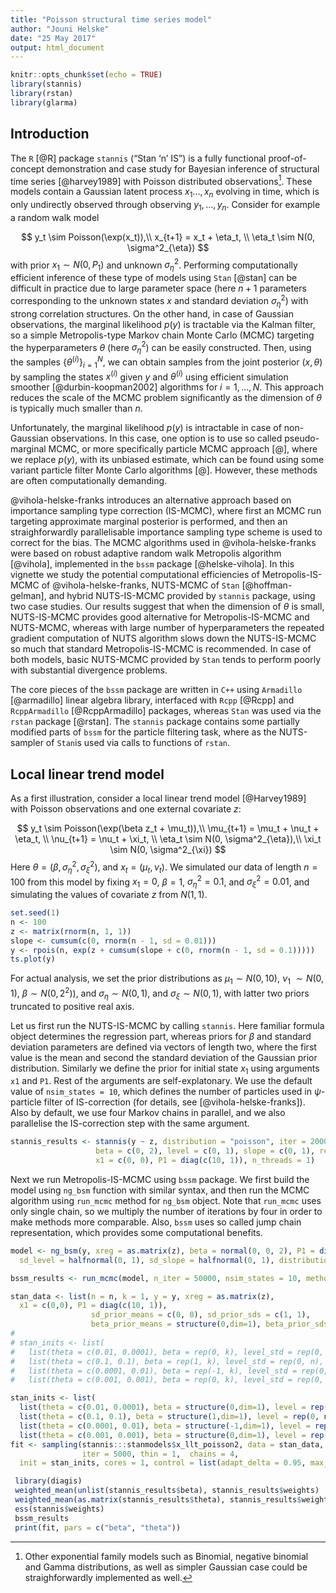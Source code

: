 ```yaml
---
title: "Poisson structural time series model"
author: "Jouni Helske"
date: "25 May 2017"
output: html_document
---
```


```r
knitr::opts_chunk$set(echo = TRUE)
library(stannis)
library(rstan)
library(glarma)
```

## Introduction

The `R` [@R] package `stannis` ("Stan 'n' IS") is a fully functional proof-of-concept demonstration and case study for Bayesian inference of structural time series [@harvey1989] with Poisson distributed observations[^1]. These models contain a Gaussian latent process $x_1\ldots, x_n$ evolving in time, which is only undirectly observed through observing $y_1,\ldots,y_n$. Consider for example a random walk model

$$
y_t \sim Poisson(\exp(x_t)),\\
x_{t+1} = x_t + \eta_t, \\
\eta_t \sim N(0, \sigma^2_{\eta})
$$
with prior $x_1 \sim N(0, P_1)$ and unknown $\sigma^2_{\eta}$. Performing computationally efficient inference of these type of models using `Stan` [@stan] can be difficult in practice due to large parameter space (here $n+1$ parameters corresponding to the unknown states $x$ and standard deviation $\sigma^2_{\eta}$) with strong correlation structures. On the other hand, in case of Gaussian observations, the marginal likelihood $p(y)$ is tractable via the Kalman filter, so a simple Metropolis-type Markov chain Monte Carlo (MCMC) targeting the hyperparameters $\theta$ (here $\sigma^2_{\eta}$) can be easily constructed. Then, using the samples $\{\theta^{(i)}\}^N_{i=1}$, we can obtain samples from the joint posterior $(x,\theta)$ by sampling the states $x^{(i)}$ given $y$ and $\theta^{(i)}$ using efficient simulation smoother [@durbin-koopman2002] algorithms for $i=1,\ldots,N$. This approach reduces the scale of the MCMC problem significantly as the dimension of $\theta$ is typically much smaller than $n$.

Unfortunately, the marginal likelihood $p(y)$ is intractable in case of non-Gaussian observations. In this case, one option is to use so called pseudo-marginal MCMC, or more specifically particle MCMC approach [@], where we replace $p(y)$, with its unbiased estimate, which can be found using some variant particle filter Monte Carlo algorithms [@]. However, these methods are often computationally demanding.

@vihola-helske-franks introduces an alternative approach based on importance sampling type correction (IS-MCMC), where first an MCMC run targeting approximate marginal posterior is performed, and then an straighforwardly parallelisable importance sampling type scheme is used to correct for the bias. The MCMC algorithms used in @vihola-helske-franks were based on robust adaptive random walk Metropolis algorithm [@vihola], implemented in the `bssm` package [@helske-vihola]. In this vignette we study the potential computational efficiencies of Metropolis-IS-MCMC of @vihola-helske-franks, NUTS-MCMC of `Stan` [@hoffman-gelman], and hybrid NUTS-IS-MCMC provided by `stannis` package, using two case studies. Our results suggest that when the dimension of $\theta$ is small, NUTS-IS-MCMC provides good alternative for Metropolis-IS-MCMC and NUTS-MCMC, whereas with large number of hyperparameters the repeated gradient computation of NUTS algorithm slows down the NUTS-IS-MCMC so much that standard Metropolis-IS-MCMC is recommended. In case of both models, basic NUTS-MCMC provided by `Stan` tends to perform poorly with substantial divergence problems.

The core pieces of the `bssm` package are written in `C++` using `Armadillo` [@armadillo] linear algebra library, interfaced with `Rcpp` [@Rcpp] and `RcppArmadillo` [@RcppArmadillo] packages, whereas `Stan` was used via the `rstan` package [@rstan]. The `stannis` package contains some partially modified parts of `bssm` for the particle filtering task, where as the NUTS-sampler of `Stan`is used via calls to functions of `rstan`.


[^1]: Other exponential family models such as Binomial, negative binomial and Gamma distributions, as well as simpler Gaussian case could be straighforwardly implemented as well.

## Local linear trend model

As a first illustration, consider a local linear trend model [@Harvey1989] with Poisson observations and one external covariate $z$:

$$
y_t \sim Poisson(\exp(\beta z_t + \mu_t)),\\
\mu_{t+1} = \mu_t + \nu_t + \eta_t, \\
\nu_{t+1} = \nu_t + \xi_t, \\
\eta_t \sim N(0, \sigma^2_{\eta}),\\
\xi_t \sim N(0, \sigma^2_{\xi})
$$
Here $\theta = (\beta, \sigma^2_{\eta}, \sigma^2_{\xi})$, and $x_t = (\mu_t, \nu_t)$. We simulated our data of length $n=100$ from this model by fixing $x_1 = 0$, $\beta = 1$, $\sigma^2_{\eta} = 0.1$, and $\sigma^2_{\xi} = 0.01$, and simulating the values of covariate $z$ from $N(1, 1)$.
```r
set.seed(1)
n <- 100
z <- matrix(rnorm(n, 1, 1))
slope <- cumsum(c(0, rnorm(n - 1, sd = 0.01)))
y <- rpois(n, exp(z + cumsum(slope + c(0, rnorm(n - 1, sd = 0.1)))))
ts.plot(y)
```

For actual analysis, we set the prior distributions as $\mu_1 \sim N(0, 10)$, $\nu_1 \ \sim N(0, 1)$, $\beta \sim N(0, 2^2))$, and  $\sigma_{\eta} \sim N(0, 1)$, and $\sigma_{\xi} \sim N(0, 1)$, with latter two priors truncated to positive real axis.

Let us first run the NUTS-IS-MCMC by calling `stannis`. Here familiar formula object determines the regression part, whereas priors for $\beta$ and standard deviation parameters are defined via vectors of length two, where the first value is the mean and second the standard deviation of the Gaussian prior distribution. Similarly we define the prior for initial state $x_1$ using arguments `x1` and `P1`. Rest of the arguments are self-explatonary. We use the default value of `nsim_states = 10`, which defines the number of particles used in $\psi$-particle filter of IS-correction (for details, see [@vihola-helske-franks]). Also by default, we use four Markov chains in parallel, and we also parallelise the IS-correction step with the same argument.

```r
stannis_results <- stannis(y ~ z, distribution = "poisson", iter = 2000, thin = 1,
                   beta = c(0, 2), level = c(0, 1), slope = c(0, 1), refresh = 0,
                   x1 = c(0, 0), P1 = diag(c(10, 1)), n_threads = 1)
```

Next we run Metropolis-IS-MCMC using `bssm` package. We first build the model using `ng_bsm` function with similar syntax, and then run the MCMC algorithm using `run_mcmc` method for `ng_bsm` object. Note that `run_mcmc` uses only single chain, so we multiply the number of iterations by four in order to make methods more comparable. Also, `bssm` uses so called jump chain representation, which provides some computational benefits.

```r
model <- ng_bsm(y, xreg = as.matrix(z), beta = normal(0, 0, 2), P1 = diag(c(10, 1)),
  sd_level = halfnormal(0, 1), sd_slope = halfnormal(0, 1), distribution = "poisson")

bssm_results <- run_mcmc(model, n_iter = 50000, nsim_states = 10, method = "isc") 
```

```r

stan_data <- list(n = n, k = 1, y = y, xreg = as.matrix(z), 
  x1 = c(0,0), P1 = diag(c(10, 1)), 
                  sd_prior_means = c(0, 0), sd_prior_sds = c(1, 1), 
                  beta_prior_means = structure(0,dim=1), beta_prior_sds = structure(2,dim=1))
# 
# stan_inits <- list(
#   list(theta = c(0.01, 0.0001), beta = rep(0, k), level_std = rep(0, n), slope_std = rep(0, n)), 
#   list(theta = c(0.1, 0.1), beta = rep(1, k), level_std = rep(0, n), slope_std = rep(0, n)),
#   list(theta = c(0.0001, 0.01), beta = rep(-1, k), level_std = rep(0, n), slope_std = rep(0, n)),
#   list(theta = c(0.001, 0.001), beta = rep(0, k), level_std = rep(0, n), slope_std = rep(0, n)))

stan_inits <- list(
  list(theta = c(0.01, 0.0001), beta = structure(0,dim=1), level = rep(0, n), slope = rep(0, n)), 
  list(theta = c(0.1, 0.1), beta = structure(1,dim=1), level = rep(0, n), slope = rep(0, n)),
  list(theta = c(0.0001, 0.01), beta = structure(-1,dim=1), level = rep(0, n), slope = rep(0, n)),
  list(theta = c(0.001, 0.001), beta = structure(0,dim=1), level = rep(0, n), slope = rep(0, n)))
fit <- sampling(stannis:::stanmodels$x_llt_poisson2, data = stan_data, seed = 1, refresh = 0,
                iter = 5000, thin = 1,  chains = 4, 
  init = stan_inits, cores = 1, control = list(adapt_delta = 0.95, max_treedepth = 15))
```

```r
 library(diagis)
 weighted_mean(unlist(stannis_results$beta), stannis_results$weights)
 weighted_mean(as.matrix(stannis_results$theta), stannis_results$weights)
 ess(stannis$weights)
 bssm_results
 print(fit, pars = c("beta", "theta"))

```
